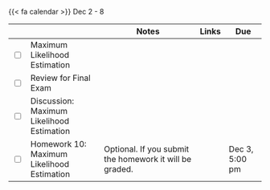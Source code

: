 {{< fa calendar >}} Dec 2 - 8


<table class="table-striped text-left table-bordered" align = "center">

  <thead>
    <th style="width:  3%"></th>
    <th style="width:  30%"></th>
    <th style="width:  40%">Notes</th>
    <th style="width:  8%">Links</th>
    <th style="width:  15%">Due</th>
  </thead>


  <tr>
    <td><input type="checkbox" /></td>
    <td> Maximum Likelihood Estimation &nbsp; &nbsp; </td>
    <td></td>
    <td><a href="https://mdogucu.github.io/stats67-fa24-slides/week10/10a-maximum-likelihood.html" target ="_blank"> <i class="fas fa-laptop" aria-hidden="true"
            title="External Link to Slides" target = "_blank"></i></td>
    <td></td>
  </tr>


  

  <tr>
    <td><input type="checkbox" /></td>
    <td> Review for Final Exam&nbsp; &nbsp; </td>
    <td></td>
    <td></td>
    <td></td>
  </tr>
  
  
 
  
  <tr>
    <td><input type="checkbox" /></td>
    <td> Discussion: Maximum Likelihood Estimation &nbsp; &nbsp; </td>
    <td> </td>
    <td> <a href="https://mdogucu.github.io/stats67-fa24-starter-codes/10d-maximum-likelihood.qmd" download> <i class="fa-brands fa-r-project" aria-hidden="true"
            title="External Link to Slides" target = "_blank"></i></a></td>
    <td></td>
  </tr>
  
  
  <tr>
    <td><input type="checkbox" /></td>
    <td> Homework 10: Maximum Likelihood Estimation &nbsp; &nbsp; </td>
    <td>Optional. If you submit the homework it will be graded.</td>
    <td><a href="https://www.gradescope.com/courses/814893/assignments/5312917" target ="_blank"> <i class="fas fa-edit" aria-hidden="true"
            title="External Link to Gradescope" target = "_blank"></i></a></td>
    <td>Dec 3, 5:00 pm</td>
  </tr>
        
</table>
